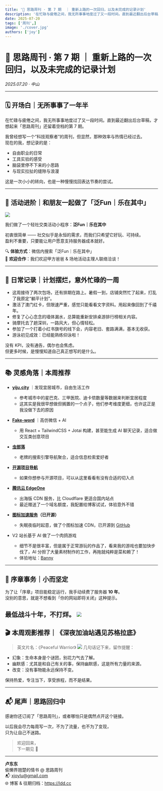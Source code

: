 ```yaml
---
title: '📩 思路周刊 · 第 7 期  ｜ 重新上路的一次回归，以及未完成的记录计划'
description: '在忙碌与疲倦之间，我无所事事地度过了又一段时间。直到最近翻出后台草稿，才想起来「思路周刊」还留着空档的第 7 期。'
date: 2025-07-20
tags: ['周刊',]
image: './cover.jpg'
authors: ['joy']
---
```

# 📩 思路周刊 · 第 7 期  ｜ 重新上路的一次回归，以及未完成的记录计划
*2025.07.20 · 中山*

---

## 🗓️ 开场白｜无所事事了一年半

在忙碌与疲倦之间，我无所事事地度过了又一段时间。直到最近翻出后台草稿，才想起来「思路周刊」还留着空档的第 7 期。

我曾经想写一个“科技观察者”的周刊，但显然，那种效率与热情已经过去。  
现在的我，想记录的是：

- 自由职业的日常  
- 工具实验的感受  
- 脑袋里停不下来的小思路  
- 与现实拉扯的缝隙与浪漫  

这是一次小小的转向，也是一种慢慢找回表达节奏的尝试。

---

## 🧰 活动进阶｜和朋友一起做了「泛Fun｜乐在其中」
![](image.png)


我们做了一个轻社交类活动小程序：**泛Fun｜乐在其中**

初衷很简单 —— 社交似乎是永恒的需求，而我们只希望它好玩、可持续。  
盈利不重要，只要能让用户愿意支持服务器成本就好。

🔍 **体验方式**：微信内搜索「泛Fun｜乐在其中」  
📮 **欢迎合作**：我们欢迎甲方爸爸 & 场地活动主理人联络洽谈！

---

## 🌱 日常记录｜计划摆烂，意外忙碌的一周

- 这周接待了两次包场，还有排期在路上。暑假一到，店铺突然忙了起来，打乱了我原定“躺平计划”。  
- 激活了澳门红卡，但限速严重，感觉只能看看文字资料。用起来像回到了千禧年。  
- 修复了心心念念的墙体漏水，总算能重新安排桌游排行榜相关内容。  
- 骑摩托去了趟深圳，一路风大，但心情轻松。  
- 参加了一个打着小红书旗号的线下会，内容老旧、套路满满，基本无收获。  
- 游泳初见成效：已经能熟练仰泳啦！

没有 KPI，没有通告，偶尔也会焦虑。  
但更多时候，是慢慢知道自己真正想写的是什么。

---

## 📚 灵感角落｜本周推荐

- **[yiju.city](https://yiju.city)** ｜发现宜居城市，自由生活工作  
  - 参考城市中的星巴克、三甲医院、迪卡侬数量等数据来判断宜居程度  
  - 这其实是我很早想做但搁置的一个点子，他们参考维度更细，也许这正是我没做下去的原因  

- **[Fake-word](https://fake-world.devdoll.icu/)** ｜高仿微信 + AI  
  - 用 React + TailwindCSS + Jotai 构建，甚至能生成 AI 聊天记录，适合做交互类创意项目  

- **[虫部落](https://chongbuluo.com)**  
  - 老牌的搜索引擎导航聚合，适合信息检索爱好者  

- **[开源项目导航](https://chencoding.top:8090/#/)**  
  - 如果你想参与开源项目，可以从这里看看有没有合适的切入点  

- **[腾讯云 EdgeOne](https://trtc.io/?ref=joy)**  
  - 出海版 CDN 服务，比 Cloudflare 更适合国内站点  
  - 最近赠送了一个域名额度，我配置给博客试试，体验意外不错  

- **[图标加速服务](https://icons.xuzh.com)（已开源）**  
  - 失眠夜临时起意，做了个图标加速 CDN，已开源到 [GitHub](https://github.com/xJoyLu/IconDeck)

- V2 站长基于 AI 做了一个肉鸽游戏
  - 细节不是很丰富，但是属于正常游玩的作品了，看来我的游戏也要加快步伐了，AI 分担了大量素材制作的工作，再拖就纯粹是菜和赖了！
  - 体验地址：[Banny](https://banny.iweb.eth.sucks/)

---

## 🧱 序章事务｜小而坚定

为了让「序章」项目能稳定运行，我手动续费了服务器 **10 年**。  
没别的意思，就是不想看到「你的网站即将关闭」这种提示。

最低战斗十年，不打烊。
![](image2.png)
---

## 🎬 本周观影推荐｜《深夜加油站遇见苏格拉底》

> 英文片名：《Peaceful Warrior》
![](https://echo.ldd.cc/movies/2025/%E5%92%8C%E5%B9%B3%E6%88%98%E5%A3%AB.png)
几句话记下来，留作提醒：

- 幻象：生命本身是个谜团，别花力气去了解。  
- 幽默感：尤其是和自己有关的事，保持幽默感，这是所有力量的来源。  
- 改变：没有事物能永远保持不变。  

保持热爱，专注当下，享受旅程，而不是结果。

---

## 📬 尾声｜思路回归中

感谢你还订阅了「思路周刊」，或者哪怕只是偶然点开这个链接。

以后我会尽力每周写一次，不为了流量，也不为了变现，  
只为让自己不迷路。

> 欢迎回来，  
> 下一期见 🌙

---

**卢东东**  
偷懒界翘楚的情书 @ 思路周刊  
📬 xjoylu@gmail.com  
🌐 博客 & 往期归档：https://ldd.cc